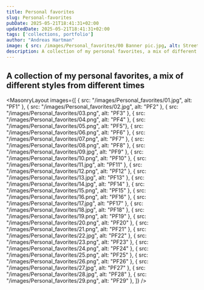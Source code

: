 ```yaml
---
title: Personal favorites
slug: Personal-favorites
pubDate: 2025-05-21T18:41:31+02:00
updatedDate: 2025-05-21T18:41:31+02:00
tags: ['collections, portfolio']
author: "Andreas Hartman"
image: { src: /images/Personal_favorites/00 Banner pic.jpg, alt: Streetcat, positionx: 30%, positiony: 20%}
description: A collection of my personal favorites, a mix of different styles from different times.
---
```


A collection of my personal favorites, a mix of different styles from different times
---

<MasonryLayout images={[
    { src: "/images/Personal_favorites/01.jpg", alt: "PF1" },
    { src: "/images/Personal_favorites/02.jpg", alt: "PF2" },
    { src: "/images/Personal_favorites/03.png", alt: "PF3" },
    { src: "/images/Personal_favorites/04.png", alt: "PF4" },
    { src: "/images/Personal_favorites/05.png", alt: "PF5"},
    { src: "/images/Personal_favorites/06.png", alt: "PF6" },
    { src: "/images/Personal_favorites/07.png", alt: "PF7" },
    { src: "/images/Personal_favorites/08.png", alt: "PF8" },
    { src: "/images/Personal_favorites/09.jpg", alt: "PF9" },
    { src: "/images/Personal_favorites/10.png", alt: "PF10" },
    { src: "/images/Personal_favorites/11.jpg", alt: "PF11" },
    { src: "/images/Personal_favorites/12.png", alt: "PF12" },
    { src: "/images/Personal_favorites/13.jpg", alt: "PF13" },
    { src: "/images/Personal_favorites/14.jpg", alt: "PF14" },
    { src: "/images/Personal_favorites/15.png", alt: "PF15" },
    { src: "/images/Personal_favorites/16.png", alt: "PF16" },
    { src: "/images/Personal_favorites/17.jpg", alt: "PF17" },
    { src: "/images/Personal_favorites/18.jpg", alt: "PF18" },
    { src: "/images/Personal_favorites/19.png", alt: "PF19" },
    { src: "/images/Personal_favorites/20.png", alt: "PF20" },
    { src: "/images/Personal_favorites/21.png", alt: "PF21" },
    { src: "/images/Personal_favorites/22.jpg", alt: "PF22" },
    { src: "/images/Personal_favorites/23.png", alt: "PF23" },
    { src: "/images/Personal_favorites/24.png", alt: "PF24" },
    { src: "/images/Personal_favorites/25.png", alt: "PF25" },
    { src: "/images/Personal_favorites/26.png", alt: "PF26" },
    { src: "/images/Personal_favorites/27.jpg", alt: "PF27" },
    { src: "/images/Personal_favorites/28.jpg", alt: "PF28" },
    { src: "/images/Personal_favorites/29.png", alt: "PF29" },
]} />